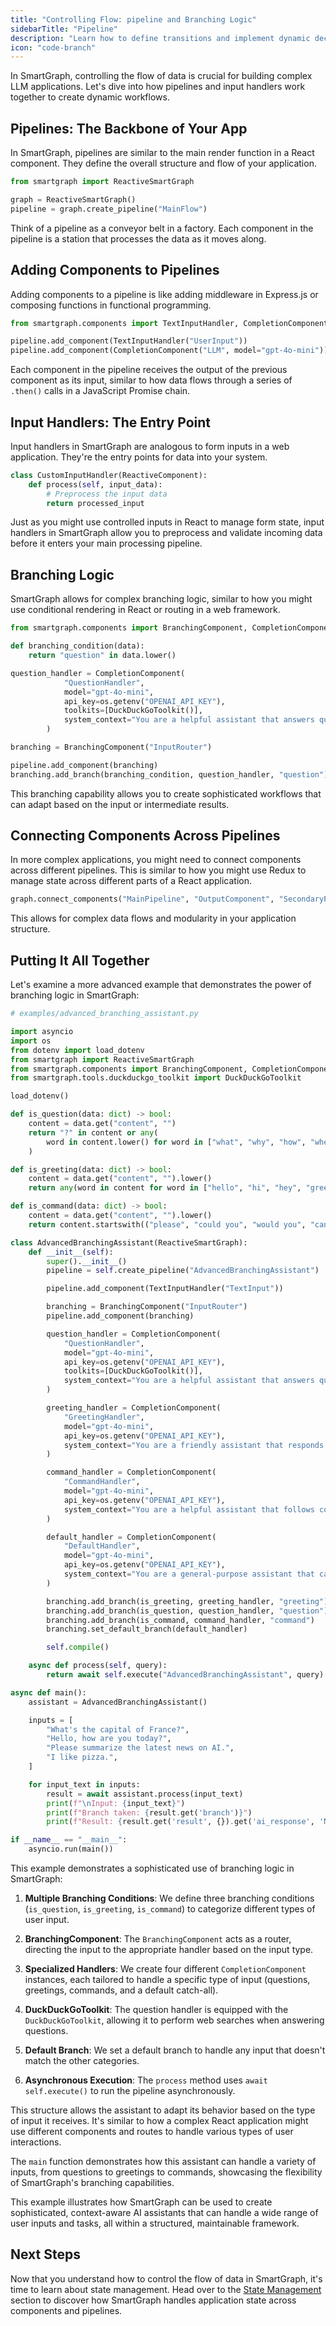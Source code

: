 ```yaml
---
title: "Controlling Flow: pipeline and Branching Logic"
sidebarTitle: "Pipeline"
description: "Learn how to define transitions and implement dynamic decision-making in SmartGraph workflows"
icon: "code-branch"
---
```


In SmartGraph, controlling the flow of data is crucial for building complex LLM applications. Let's dive into how pipelines and input handlers work together to create dynamic workflows.

## Pipelines: The Backbone of Your App

In SmartGraph, pipelines are similar to the main render function in a React component. They define the overall structure and flow of your application.

```python
from smartgraph import ReactiveSmartGraph

graph = ReactiveSmartGraph()
pipeline = graph.create_pipeline("MainFlow")
```

Think of a pipeline as a conveyor belt in a factory. Each component in the pipeline is a station that processes the data as it moves along.

## Adding Components to Pipelines

Adding components to a pipeline is like adding middleware in Express.js or composing functions in functional programming.

```python
from smartgraph.components import TextInputHandler, CompletionComponent

pipeline.add_component(TextInputHandler("UserInput"))
pipeline.add_component(CompletionComponent("LLM", model="gpt-4o-mini"))
```

Each component in the pipeline receives the output of the previous component as its input, similar to how data flows through a series of `.then()` calls in a JavaScript Promise chain.

## Input Handlers: The Entry Point

Input handlers in SmartGraph are analogous to form inputs in a web application. They're the entry points for data into your system.

```python
class CustomInputHandler(ReactiveComponent):
    def process(self, input_data):
        # Preprocess the input data
        return processed_input
```

Just as you might use controlled inputs in React to manage form state, input handlers in SmartGraph allow you to preprocess and validate incoming data before it enters your main processing pipeline.

## Branching Logic

SmartGraph allows for complex branching logic, similar to how you might use conditional rendering in React or routing in a web framework.

```python
from smartgraph.components import BranchingComponent, CompletionComponent

def branching_condition(data):
    return "question" in data.lower()

question_handler = CompletionComponent(
            "QuestionHandler",
            model="gpt-4o-mini",
            api_key=os.getenv("OPENAI_API_KEY"),
            toolkits=[DuckDuckGoToolkit()],
            system_context="You are a helpful assistant that answers questions.",
        )

branching = BranchingComponent("InputRouter")

pipeline.add_component(branching)
branching.add_branch(branching_condition, question_handler, "question")
```

This branching capability allows you to create sophisticated workflows that can adapt based on the input or intermediate results.

## Connecting Components Across Pipelines

In more complex applications, you might need to connect components across different pipelines. This is similar to how you might use Redux to manage state across different parts of a React application.

```python
graph.connect_components("MainPipeline", "OutputComponent", "SecondaryPipeline", "InputComponent")
```

This allows for complex data flows and modularity in your application structure.

## Putting It All Together

Let's examine a more advanced example that demonstrates the power of branching logic in SmartGraph:

```python
# examples/advanced_branching_assistant.py

import asyncio
import os
from dotenv import load_dotenv
from smartgraph import ReactiveSmartGraph
from smartgraph.components import BranchingComponent, CompletionComponent, TextInputHandler
from smartgraph.tools.duckduckgo_toolkit import DuckDuckGoToolkit

load_dotenv()

def is_question(data: dict) -> bool:
    content = data.get("content", "")
    return "?" in content or any(
        word in content.lower() for word in ["what", "why", "how", "when", "where", "who"]
    )

def is_greeting(data: dict) -> bool:
    content = data.get("content", "").lower()
    return any(word in content for word in ["hello", "hi", "hey", "greetings"])

def is_command(data: dict) -> bool:
    content = data.get("content", "").lower()
    return content.startswith(("please", "could you", "would you", "can you"))

class AdvancedBranchingAssistant(ReactiveSmartGraph):
    def __init__(self):
        super().__init__()
        pipeline = self.create_pipeline("AdvancedBranchingAssistant")

        pipeline.add_component(TextInputHandler("TextInput"))

        branching = BranchingComponent("InputRouter")
        pipeline.add_component(branching)

        question_handler = CompletionComponent(
            "QuestionHandler",
            model="gpt-4o-mini",
            api_key=os.getenv("OPENAI_API_KEY"),
            toolkits=[DuckDuckGoToolkit()],
            system_context="You are a helpful assistant that answers questions.",
        )

        greeting_handler = CompletionComponent(
            "GreetingHandler",
            model="gpt-4o-mini",
            api_key=os.getenv("OPENAI_API_KEY"),
            system_context="You are a friendly assistant that responds to greetings.",
        )

        command_handler = CompletionComponent(
            "CommandHandler",
            model="gpt-4o-mini",
            api_key=os.getenv("OPENAI_API_KEY"),
            system_context="You are a helpful assistant that follows commands and instructions.",
        )

        default_handler = CompletionComponent(
            "DefaultHandler",
            model="gpt-4o-mini",
            api_key=os.getenv("OPENAI_API_KEY"),
            system_context="You are a general-purpose assistant that can handle various types of input.",
        )

        branching.add_branch(is_greeting, greeting_handler, "greeting")
        branching.add_branch(is_question, question_handler, "question")
        branching.add_branch(is_command, command_handler, "command")
        branching.set_default_branch(default_handler)

        self.compile()

    async def process(self, query):
        return await self.execute("AdvancedBranchingAssistant", query)

async def main():
    assistant = AdvancedBranchingAssistant()

    inputs = [
        "What's the capital of France?",
        "Hello, how are you today?",
        "Please summarize the latest news on AI.",
        "I like pizza.",
    ]

    for input_text in inputs:
        result = await assistant.process(input_text)
        print(f"\nInput: {input_text}")
        print(f"Branch taken: {result.get('branch')}")
        print(f"Result: {result.get('result', {}).get('ai_response', 'No response')}")

if __name__ == "__main__":
    asyncio.run(main())
```

This example demonstrates a sophisticated use of branching logic in SmartGraph:

1. **Multiple Branching Conditions**: We define three branching conditions (`is_question`, `is_greeting`, `is_command`) to categorize different types of user input.

2. **BranchingComponent**: The `BranchingComponent` acts as a router, directing the input to the appropriate handler based on the input type.

3. **Specialized Handlers**: We create four different `CompletionComponent` instances, each tailored to handle a specific type of input (questions, greetings, commands, and a default catch-all).

4. **DuckDuckGoToolkit**: The question handler is equipped with the `DuckDuckGoToolkit`, allowing it to perform web searches when answering questions.

5. **Default Branch**: We set a default branch to handle any input that doesn't match the other categories.

6. **Asynchronous Execution**: The `process` method uses `await self.execute()` to run the pipeline asynchronously.

This structure allows the assistant to adapt its behavior based on the type of input it receives. It's similar to how a complex React application might use different components and routes to handle various types of user interactions.

The `main` function demonstrates how this assistant can handle a variety of inputs, from questions to greetings to commands, showcasing the flexibility of SmartGraph's branching capabilities.

This example illustrates how SmartGraph can be used to create sophisticated, context-aware AI assistants that can handle a wide range of user inputs and tasks, all within a structured, maintainable framework.

## Next Steps

Now that you understand how to control the flow of data in SmartGraph, it's time to learn about state management. Head over to the [State Management](./state) section to discover how SmartGraph handles application state across components and pipelines.
